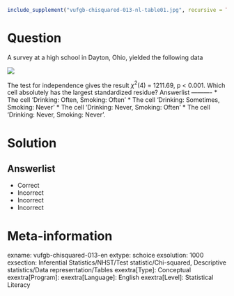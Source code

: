 ```r
include_supplement("vufgb-chisquared-013-nl-table01.jpg", recursive = TRUE)
```

Question
========
A survey at a high school in Dayton, Ohio, yielded the following data

![](vufgb-chisquared-013-nl-table01.jpg)

The test for independence gives the result $\chi^{2}$(4) = 1211.69, p < 0.001. Which cell absolutely has the largest standardized residue? 
Answerlist
----------
* The cell 'Drinking: Often, Smoking: Often'
* The cell 'Drinking: Sometimes, Smoking: Never'
* The cell 'Drinking: Never, Smoking: Often'
* The cell 'Drinking: Never, Smoking: Never'.

Solution
========

Answerlist
----------
* Correct
* Incorrect
* Incorrect
* Incorrect

Meta-information
================
exname: vufgb-chisquared-013-en
extype: schoice
exsolution: 1000
exsection: Inferential Statistics/NHST/Test statistic/Chi-squared, Descriptive statistics/Data representation/Tables
exextra[Type]: Conceptual
exextra[Program]: 
exextra[Language]: English
exextra[Level]: Statistical Literacy
